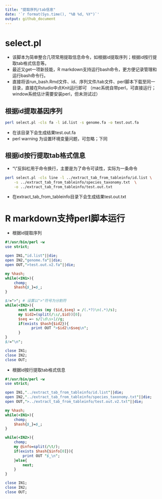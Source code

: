 ```yaml
---
title: "提取序列/tab信息"
date: '`r format(Sys.time(), "%B %d, %Y")`'
output: github_document
---
```



# select.pl

* 该脚本为简单整合几项常用提取信息命令，如根据id提取序列；根据id按行提取tab格式信息等。
* 最近又get一项新技能，R markdown支持运行bash命令，更方便记录管理和运行bash命令行。
* 直接将该run_bash.Rmd文件、id、序列文件/tab文件、perl脚本下载至同一目录，直接在Rstudio中点Knit运行即可 （mac系统自带perl，可直接运行； window系统估计需要安装perl，但未测试过）

## 根据id提取基因序列

```bash
perl select.pl -cls fa -l id.list -s genome.fa -o test.out.fa
```

* 在该目录下会生成结果test.out.fa
* perl warning 为设置环境变量问题，可忽略；下同

## 根据id按行提取tab格式信息

* “\\”反斜杠用于命令换行，主要是为了命令可读性，实际为一条命令
```bash
perl select.pl -cls line -l ../extract_tab_from_tableinfo/id.list \
    -s ../extract_tab_from_tableinfo/species_taxonomy.txt  \
    -o ../extract_tab_from_tableinfo/test.out.txt
```

* 在extract_tab_from_tableinfo目录下会生成结果test.out.txt

# R markdown支持perl脚本运行

* 根据id提取序列
```perl
#!/usr/bin/perl -w
use strict;

open IN1,"id.list"||die;
open IN2,"genome.fa"||die;
open OUT,">test.out.v2.fa"||die;

my %hash;
while(<IN1>){
    chomp;
    $hash{$_}=$_;
}

$/=">"; # 设置以">"符号为分割符
while(<IN2>){
      next unless (my ($id,$seq) = /(.*?)\n(.*)/s);
      my $id2=(split(/\s/,$id))[0];
      $seq =~ s/[\d\s>]//g;
      if(exists $hash{$id2}){
            print OUT ">$id2\n$seq\n";
      }
}
$/="\n";

close IN1;
close IN2;
close OUT;
```

* 根据id按行提取tab格式信息
```perl
#!/usr/bin/perl -w
use strict;

open IN1,"../extract_tab_from_tableinfo/id.list"||die;
open IN2,"../extract_tab_from_tableinfo/species_taxonomy.txt"||die;
open OUT,">../extract_tab_from_tableinfo/test.out.v2.txt"||die;

my %hash;
while(<IN1>){
    chomp;
    $hash{$_}=$_;
}

while(<IN2>){
    chomp;
    my @info=split(/\t/);
    if(exists $hash{$info[0]}){
        print OUT "$_\n";
    }else{
        next;
    }
}

close IN1;
close IN2;
close OUT;
```

